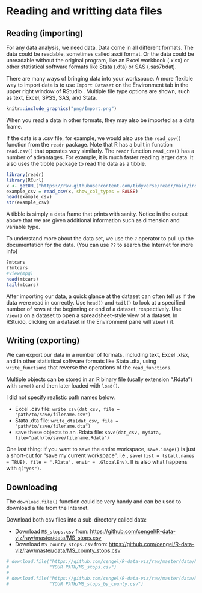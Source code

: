 # Reading and writting data files

## Reading (importing) 
For any data analysis, we need data. Data come in all different formats. The data could be readable, sometimes called ascii format. Or the data could be unreadable without the original program, like an Excel workbook (.xlsx) or other statistical software formats like Stata (.dta) or SAS (.sas7bdat).

There are many ways of bringing data into your workspace.  A more flexible way to import data is to use `Import Dataset` on the Environment tab in the upper right window of RStudio . Multiple file type options are shown, such as text, Excel, SPSS, SAS, and Stata.

```r
knitr::include_graphics("png/Import.png")
```  

When you read a data in other formats, they may also be imported as a data frame.  

If the data is a .csv file, for example, we would also use the `read_csv()` function from the `readr` package. Note that R has a built in function `read.csv()` that operates very similarly. The `readr` function `read_csv()` has a number of advantages. For example, it is much faster reading larger data. It also uses the tibble package to read the data as a tibble.  

```r
library(readr)
library(RCurl)
x <- getURL("https://raw.githubusercontent.com/tidyverse/readr/main/inst/extdata/mtcars.csv")
example_csv = read_csv(x, show_col_types = FALSE)
head(example_csv)
str(example_csv)
```

A tibble is simply a data frame that prints with sanity. Notice in the output above that we are given additional information such as dimension and variable type.  
  
To understand more about the data set, we use the `?` operator to pull up the documentation for the data. (You can use `??` to search the Internet for more info)  

```r
?mtcars
??mtcars
#View(mpg)
head(mtcars)
tail(mtcars)
```

After importing our data, a quick glance at the dataset can often tell us if the data were read in correctly.  Use `head()` and `tail()` to look at a specified number of rows at the beginning or end of a dataset, respectively.  Use `View()` on a dataset to open a spreadsheet-style view of a dataset. In RStuido, clicking on a dataset in the Environment pane will `View()` it.  

## Writing (exporting)

We can export our data in a number of formats, including text, Excel .xlsx, and in other statistical software formats like Stata .dta, using `write_functions` that reverse the operations of the `read_functions`.  

Multiple objects can be stored in an R binary file (usally extension “.Rdata”) with `save()` and then later loaded with `load()`.  

I did not specify realistic path names below.  
  
- Excel .csv file: `write_csv(dat_csv, file = "path/to/save/filename.csv")` 
- Stata .dta file: `write_dta(dat_csv, file = "path/to/save/filename.dta")` 
- save these objects to an .Rdata file:  `save(dat_csv, mydata, file="path/to/save/filename.Rdata")` 

One last thing: if you want to save the entire workspace, `save.image()` is just a short-cut for "save my current workspace", i.e., `save(list = ls(all.names = TRUE), file = ".RData", envir = .GlobalEnv)`. It is also what happens with `q("yes")`. 

## Downloading

The `download.file()` function could be very handy and can be used to download a file from the Internet.

Download both csv files into a sub-directory called data:
  
- Download `MS_stops.csv` from: <https://github.com/cengel/R-data-viz/raw/master/data/MS_stops.csv> 
- Download `MS_county_stops.csv` from:  <https://github.com/cengel/R-data-viz/raw/master/data/MS_county_stops.csv>  

```r
# download.file("https://github.com/cengel/R-data-viz/raw/master/data/MS_stops.csv", 
#               "YOUR PATH/MS_stops.csv")
# 
# download.file("https://github.com/cengel/R-data-viz/raw/master/data/MS_stops_by_county.csv", 
#               "YOUR PATH/MS_stops_by_county.csv")
```
